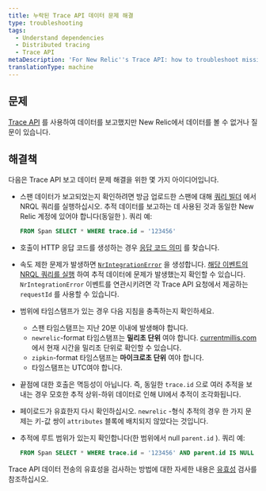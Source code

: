 ```yaml
---
title: 누락된 Trace API 데이터 문제 해결
type: troubleshooting
tags:
  - Understand dependencies
  - Distributed tracing
  - Trace API
metaDescription: 'For New Relic''s Trace API: how to troubleshoot missing trace data.'
translationType: machine
---
```


## 문제

[Trace API](/docs/apm/distributed-tracing/trace-api/introduction-new-relic-trace-api) 를 사용하여 데이터를 보고했지만 New Relic에서 데이터를 볼 수 없거나 질문이 있습니다.

## 해결책

다음은 Trace API 보고 데이터 문제 해결을 위한 몇 가지 아이디어입니다.

* 스팬 데이터가 보고되었는지 확인하려면 방금 업로드한 스팬에 대해 [쿼리 빌더](https://one.newrelic.com/launcher/nr1-core.home#pane=eyJuZXJkbGV0SWQiOiJucjEtY29yZS5zZWFyY2gtcm9vdCJ9&overlay=eyJvdmVybGF5SWQiOiJ3YW5kYS1kYXRhLWV4cGxvcmF0aW9uLm5ycWwtZWRpdG9yIiwibmVyZGxldElkIjoid2FuZGEtZGF0YS1leHBsb3JhdGlvbi5kYXRhLWV4cGxvcmVyIiwiaW5pdGlhbEFjdGl2ZUludGVyZmFjZSI6Im5ycWxFZGl0b3IiLCJpbml0aWFsQWNjb3VudElkIjoxfQ==) 에서 NRQL 쿼리를 실행하십시오. 추적 데이터를 보고하는 데 사용된 것과 동일한 New Relic 계정에 있어야 합니다(동일한 <InlinePopover type="licenseKey"/>). 쿼리 예:

  ```sql
  FROM Span SELECT * WHERE trace.id = '123456'
  ```

* 호출이 HTTP 응답 코드를 생성하는 경우 [응답 코드 의미](/docs/understand-dependencies/distributed-tracing/trace-api/trace-api-general-requirements-limits#status-codes) 를 찾습니다.

* 속도 제한 문제가 발생하면 [`NrIntegrationError`](/docs/telemetry-data-platform/manage-data/nrintegrationerror) 을 생성합니다. [해당 이벤트의 NRQL 쿼리를 실행](https://one.newrelic.com/launcher/nr1-core.home?pane=eyJuZXJkbGV0SWQiOiJucjEtY29yZS5ob21lLXNjcmVlbiJ9&overlay=eyJuZXJkbGV0SWQiOiJ3YW5kYS1kYXRhLWV4cGxvcmF0aW9uLmRhdGEtZXhwbG9yZXIiLCJpbml0aWFsQWN0aXZlSW50ZXJmYWNlIjoibnJxbEVkaXRvciIsImluaXRpYWxBY2NvdW50SWQiOjI0NTkxMTUsImluaXRpYWxOcnFsVmFsdWUiOiIiLCJpbml0aWFsUXVlcmllcyI6W3siYWNjb3VudElkIjoyNDU5MTE1LCJucnFsIjoiRlJPTSBOckludGVncmF0aW9uRXJyb3Igc2VsZWN0ICogIn1dLCJpbml0aWFsQ2hhcnRTZXR0aW5ncyI6eyJjaGFydFR5cGUiOiJDSEFSVF9UQUJMRSJ9fQ==) 하여 추적 데이터에 문제가 발생했는지 확인할 수 있습니다. `NrIntegrationError` 이벤트를 연관시키려면 각 Trace API 요청에서 제공하는 `requestId` 를 사용할 수 있습니다.

* 범위에 타임스탬프가 있는 경우 다음 지침을 충족하는지 확인하세요.

  * 스팬 타임스탬프는 지난 20분 이내에 발생해야 합니다.
  * `newrelic`-format 타임스탬프는 **밀리초 단위** 여야 합니다. [currentmillis.com](https://currentmillis.com) 에서 현재 시간을 밀리초 단위로 확인할 수 있습니다.
  * `zipkin`-format 타임스탬프는 **마이크로초 단위** 여야 합니다.
  * 타임스탬프는 UTC여야 합니다.

* 끝점에 대한 호출은 멱등성이 아닙니다. 즉, 동일한 `trace.id` 으로 여러 추적을 보내는 경우 모호한 추적 상위-하위 데이터로 인해 UI에서 추적이 조각화됩니다.

* 페이로드가 유효한지 다시 확인하십시오. `newrelic` -형식 추적의 경우 한 가지 문제는 키-값 쌍이 `attributes` 블록에 배치되지 않았다는 것입니다.

* 추적에 루트 범위가 있는지 확인합니다(한 범위에서 null `parent.id` ). 쿼리 예:

  ```sql
  FROM Span SELECT * WHERE trace.id = '123456' AND parent.id IS NULL
  ```

Trace API 데이터 전송의 유효성을 검사하는 방법에 대한 자세한 내용은 [유효성](/docs/apm/distributed-tracing/trace-api/trace-api-endpoint-requirements-limits#response-validation) 검사를 참조하십시오.